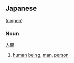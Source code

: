 == Japanese ==                                          
{{infl|ja|noun}}([[ningen]])
===Noun===
[[人間]]
#[[human]] [[being]], [[man]], [[person]]